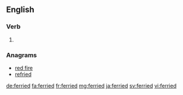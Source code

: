 ==English==

===Verb===
{{head|en}}

# {{en-past of|ferry}}

===Anagrams===
* [[red fire#English|red fire]]
* [[refried#English|refried]]

[[de:ferried]]
[[fa:ferried]]
[[fr:ferried]]
[[mg:ferried]]
[[ja:ferried]]
[[sv:ferried]]
[[vi:ferried]]